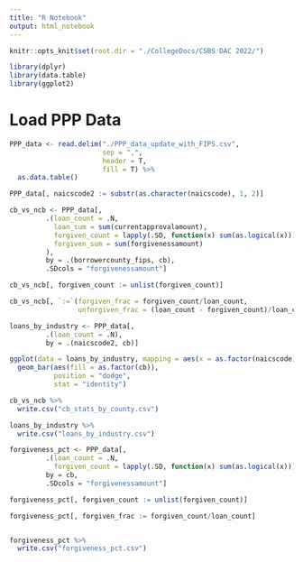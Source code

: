 ---
title: "R Notebook"
output: html_notebook
---

```{r setup}

knitr::opts_knit$set(root.dir = "./CollegeDocs/CSBS DAC 2022/")

library(dplyr)
library(data.table)
library(ggplot2)

```

# Load PPP Data

```{r}

PPP_data <- read.delim("./PPP_data_update_with_FIPS.csv",
                       sep = ",",
                       header = T,
                       fill = T) %>%
  as.data.table()

PPP_data[, naicscode2 := substr(as.character(naicscode), 1, 2)]

```



```{r}

cb_vs_ncb <- PPP_data[,
         .(loan_count = .N,
           loan_sum = sum(currentapprovalamount),
           forgiven_count = lapply(.SD, function(x) sum(as.logical(x))),
           forgiven_sum = sum(forgivenessamount)
         ),
         by = .(borrowercounty_fips, cb),
         .SDcols = "forgivenessamount"]

cb_vs_ncb[, forgiven_count := unlist(forgiven_count)]

cb_vs_ncb[, `:=`(forgiven_frac = forgiven_count/loan_count,
                 unforgiven_frac = (loan_count - forgiven_count)/loan_count)]

loans_by_industry <- PPP_data[,
         .(loan_count = .N),
         by = .(naicscode2, cb)]

```



```{r}

ggplot(data = loans_by_industry, mapping = aes(x = as.factor(naicscode), y = loan_count)) +
  geom_bar(aes(fill = as.factor(cb)),
           position = "dodge",
           stat = "identity")

```



```{r}

cb_vs_ncb %>%
  write.csv("cb_stats_by_county.csv")

loans_by_industry %>%
  write.csv("loans_by_industry.csv")

```



```{r}

forgiveness_pct <- PPP_data[,
         .(loan_count = .N,
           forgiven_count = lapply(.SD, function(x) sum(as.logical(x)))),
         by = cb,
         .SDcols = "forgivenessamount"]

forgiveness_pct[, forgiven_count := unlist(forgiven_count)]

forgiveness_pct[, forgiven_frac := forgiven_count/loan_count]


forgiveness_pct %>%
  write.csv("forgiveness_pct.csv")
```